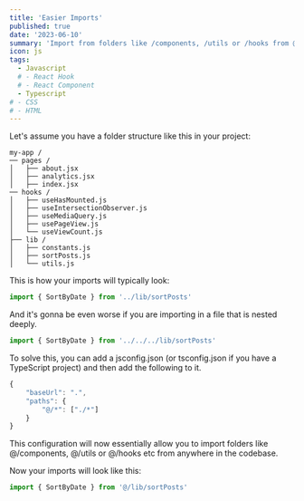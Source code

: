 ```yaml
---
title: 'Easier Imports'
published: true
date: '2023-06-10'
summary: 'Import from folders like /components, /utils or /hooks from @/anywhere in your codebase.'
icon: js
tags:
  - Javascript
  # - React Hook
  # - React Component
  - Typescript
# - CSS
# - HTML
---
```


Let's assume you have a folder structure like this in your project:

<CodeBlock>

```shellscript
my-app /
── pages /
│   ├── about.jsx
│   ├── analytics.jsx
│   ├── index.jsx
── hooks /
│   ├── useHasMounted.js
│   ├── useIntersectionObserver.js
│   ├── useMediaQuery.js
│   ├── usePageView.js
│   └── useViewCount.js
├── lib /
│   ├── constants.js
│   ├── sortPosts.js
│   └── utils.js
```

</CodeBlock>

This is how your imports will typically look:

<CodeBlock>

```js title="example.ts"
import { SortByDate } from '../lib/sortPosts'
```

</CodeBlock>

And it's gonna be even worse if you are importing in a file that is nested deeply.

<CodeBlock>

```js title="example.ts"
import { SortByDate } from '../../../lib/sortPosts'
```

</CodeBlock>

To solve this, you can add a jsconfig.json (or tsconfig.json if you have a TypeScript project) and then add the following to it.

<CodeBlock>

```js title="example.ts"
{
    "baseUrl": ".",
    "paths": {
        "@/*": ["./*"]
    }
}
```

</CodeBlock>

This configuration will now essentially allow you to import folders like @/components, @/utils or @/hooks etc from anywhere in the codebase.

Now your imports will look like this:

<CodeBlock>

```js title="example.ts"
import { SortByDate } from '@/lib/sortPosts'
```

</CodeBlock>
